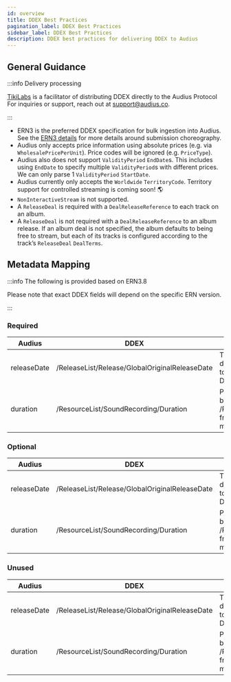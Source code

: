 ```yaml
---
id: overview
title: DDEX Best Practices
pagination_label: DDEX Best Practices
sidebar_label: DDEX Best Practices
description: DDEX best practices for delivering DDEX to Audius
---
```



## General Guidance

:::info Delivery processing

[TikiLabs](https://tikilabs.com) is a facilitator of distributing DDEX directly to the Audius Protocol
For inquiries or support, reach out at support@audius.co.

:::

- ERN3 is the preferred DDEX specification for bulk ingestion into Audius. See the [ERN3 details](./ern3) for more details around submission choreography.
- Audius only accepts price information using absolute prices (e.g. via `WholesalePricePerUnit`).
  Price codes will be ignored (e.g. `PriceType`).
- Audius also does not support `ValidityPeriod` `EndDate`s. This includes using `EndDate` to specify
  multiple `ValidityPeriod`s with different prices. We can only parse 1 `ValidityPeriod`
  `StartDate`.
- Audius currently only accepts the `Worldwide` `TerritoryCode`. Territory support for controlled streaming is coming soon! 🌎
- `NonInteractiveStream` is not supported.
- A `ReleaseDeal` is required with a `DealReleaseReference` to each track on an album.
- A `ReleaseDeal` is not required with a `DealReleaseReference` to an album release. If an album
  deal is not specified, the album defaults to being free to stream, but each of its tracks is
  configured according to the track’s `ReleaseDeal` `DealTerms`.

## Metadata Mapping

:::info The following is provided based on ERN3.8

Please note that exact DDEX fields will depend on the specific ERN version.

:::

### Required


| Audius                                                             | DDEX                                                                                | Notes                                                                                                                                                                                                                                                                                                                                                                                               |
| ------------------------------------------------------------------ | ----------------------------------------------------------------------------------- | --------------------------------------------------------------------------------------------------------------------------------------------------------------------------------------------------------------------------------------------------------------------------------------------------------------------------------------------------------------------------------------------------- |
| releaseDate                                                        | /ReleaseList/Release/GlobalOriginalReleaseDate                                      | TODO: This is apparently deprecated. Probably needs to change to use a date from DealList                                                                                                                                                                                                                                                                                                           |
| duration                                                           | /ResourceList/SoundRecording/Duration                                               | Parsed as ISO 8601. Falls back to /ReleaseList/Release/Duration from the release with a matching ResourceReference                                                                                                                                                                                                                                                                                  |


### Optional


| Audius                                                             | DDEX                                                                                | Notes                                                                                                                                                                                                                                                                                                                                                                                               |
| ------------------------------------------------------------------ | ----------------------------------------------------------------------------------- | --------------------------------------------------------------------------------------------------------------------------------------------------------------------------------------------------------------------------------------------------------------------------------------------------------------------------------------------------------------------------------------------------- |
| releaseDate                                                        | /ReleaseList/Release/GlobalOriginalReleaseDate                                      | TODO: This is apparently deprecated. Probably needs to change to use a date from DealList                                                                                                                                                                                                                                                                                                           |
| duration                                                           | /ResourceList/SoundRecording/Duration                                               | Parsed as ISO 8601. Falls back to /ReleaseList/Release/Duration from the release with a matching ResourceReference                                                                                                                                                                                                                                                                                  |


### Unused


| Audius                                                             | DDEX                                                                                | Notes                                                                                                                                                                                                                                                                                                                                                                                               |
| ------------------------------------------------------------------ | ----------------------------------------------------------------------------------- | --------------------------------------------------------------------------------------------------------------------------------------------------------------------------------------------------------------------------------------------------------------------------------------------------------------------------------------------------------------------------------------------------- |
| releaseDate                                                        | /ReleaseList/Release/GlobalOriginalReleaseDate                                      | TODO: This is apparently deprecated. Probably needs to change to use a date from DealList                                                                                                                                                                                                                                                                                                           |
| duration                                                           | /ResourceList/SoundRecording/Duration                                               | Parsed as ISO 8601. Falls back to /ReleaseList/Release/Duration from the release with a matching ResourceReference                                                                                                                                                                                                                                                                                  |

